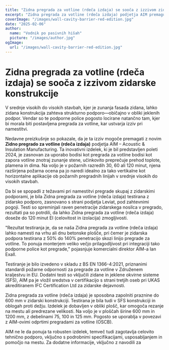 ```yaml
---
title: "Zidna pregrada za votline (rdeča izdaja) se sooča z izzivom zidarske konstrukcije"
excerpt: "Zidna pregrada za votline (rdeča izdaja) podjetja AIM premaguje izzive pri namestitvi z integracijo z zidarskimi podporami, hkrati pa zagotavlja robustno požarno zaščito."
coverImage: "/images/wall-cavity-barrier-red-edition.jpg"
date: "2025-02-06"
author:
  name: "Vodnik po pasivnih hišah"
  picture: "/images/author.jpg"
ogImage:
  url: "/images/wall-cavity-barrier-red-edition.jpg"
---
```


# Zidna pregrada za votline (rdeča izdaja) se sooča z izzivom zidarske konstrukcije

V srednje visokih do visokih stavbah, kjer je zunanja fasada zidana, lahko zidana konstrukcija zahteva strukturno podporo—običajno v obliki jeklenih podpor. Vendar so te podporne police pogosto locirane natančno tam, kjer bi morala biti postavljena pregrada za votline, kar ustvarja izziv pri namestitvi.

Nedavne preizkušnje so pokazale, da je ta izziv mogoče premagati z novim **Zidno pregrado za votline (rdeča izdaja)** podjetja AIM – Acoustic & Insulation Manufacturing. Ta inovativni izdelek, ki je bil predstavljen poleti 2024, je zasnovan za uporabo bodisi kot pregrada za votline bodisi kot zapora votline znotraj zunanje stene, učinkovito preprečuje prehod toplote, plamena in dima. Na voljo je v požarnih razredih 30, 60 ali 120 minut, njena razširjena požarna ocena pa jo naredi idealno za tako vertikalne kot horizontalne aplikacije ob požarnih pregradnih linijah v srednje visokih do visokih stavbah.

Da bi se spopadli z težavami pri namestitvi pregrade skupaj z zidarskimi podporami, je bila Zidna pregrada za votline (rdeča izdaja) testirana z zidarsko podporo, zasnovano s strani podjetja Leviat, pod zahtevnimi pogoji. Testi so spreminjali raven penetracije zidarskega nosilca v pregrado, rezultati pa so potrdili, da lahko Zidna pregrada za votline (rdeča izdaja) doseže do 120 minut EI (celovitost in izolacija) zmogljivosti.

"Rezultat testiranja je, da se naša Zidna pregrada za votline (rdeča izdaja) lahko namesti na vrhu ali dnu betonske plošče, pri čemer je zidarska podpora testirana z 50% do 140% penetracijo skozi linijo pregrade za votline. To ponuja monterjem veliko večjo prilagodljivost pri integraciji tako podporne police kot pregrade," pojasnjuje komercialni direktor AIM-a Ian Exall.

Testiranje je bilo izvedeno v skladu z BS EN 1366-4:2021, priznanimi standardi požarne odpornosti za pregrade za votline v Združenem kraljestvu in EU. Dodatni testi so vključili zidane in jeklene okvirne sisteme (SFS), AIM pa je vložil sredstva v certifikacijo s strani tretjih oseb pri UKAS akreditiranem IFC Certification Ltd za zidarske dejavnosti.

Zidna pregrada za votline (rdeča izdaja) je sposobna zapolniti praznine do 600 mm v zidarski konstrukciji. Testirana je bila tudi v SFS konstrukciji in oblogah proti dežju. Izdelek je dobavljen v obliki plošč, kar omogoča rezanje na mestu ali predrezane velikosti. Na voljo je v ploščah širine 600 mm in 1200 mm, z debelinami 75, 100 in 125 mm. Pogosto se uporablja v povezavi z AIM-ovimi odprtimi pregradami za votline (OSCB).

AIM ne le da ponuja ta robusten izdelek, temveč tudi zagotavlja celovito tehnično podporo, vključno s podrobnimi specifikacijami, usposabljanjem in pomočjo na mestu. Za dodatne informacije, vključno z navodili za